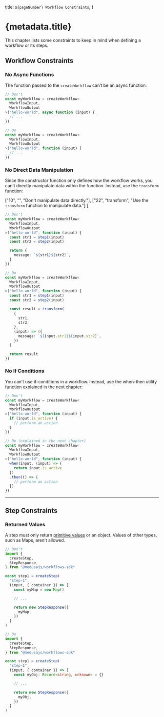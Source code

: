  title: `${pageNumber} Workflow Constraints`,
}

# {metadata.title}

This chapter lists some constraints to keep in mind when defining a workflow or its steps.

## Workflow Constraints

### No Async Functions

The function passed to the `createWorkflow` can’t be an async function:

```ts highlights={[["5", "async", "Function can't be async."], ["13", "", "Correct way of defining the function."]]}
// Don't
const myWorkflow = createWorkflow<
  WorkflowInput,
  WorkflowOutput
>("hello-world", async function (input) {
  // ...
})

// Do
const myWorkflow = createWorkflow<
  WorkflowInput,
  WorkflowOutput
>("hello-world", function (input) {
  // ...
})
```

### No Direct Data Manipulation

Since the constructor function only defines how the workflow works, you can’t directly manipulate data within the function. Instead, use the `transform` function:

  ["10", "", "Don't manipulate data directly."],
  ["22", "transform", "Use the `transform` function to manipulate data."]
]

```ts  highlights={highlights}
// Don't
const myWorkflow = createWorkflow<
  WorkflowInput,
  WorkflowOutput
>("hello-world", function (input) {
  const str1 = step1(input)
  const str2 = step2(input)

  return {
    message: `${str1}${str2}`,
  }
})

// Do
const myWorkflow = createWorkflow<
  WorkflowInput,
  WorkflowOutput
>("hello-world", function (input) {
  const str1 = step1(input)
  const str2 = step2(input)

  const result = transform(
    {
      str1,
      str2,
    },
    (input) => ({
      message: `${input.str1}${input.str2}`,
    })
  )

  return result
})
```

### No If Conditions

You can't use if-conditions in a workflow. Instead, use the when-then utility function explained in the next chapter:

```ts
// Don't
const myWorkflow = createWorkflow<
  WorkflowInput,
  WorkflowOutput
>("hello-world", function (input) {
  if (input.is_active) {
    // perform an action
  }
})

// Do (explained in the next chapter)
const myWorkflow = createWorkflow<
  WorkflowInput,
  WorkflowOutput
>("hello-world", function (input) {
  when(input, (input) => {
    return input.is_active
  })
  .then(() => {
    // perform an action
  })
})
```

---

## Step Constraints

### Returned Values

A step must only return [primitive values](https://developer.mozilla.org/en-US/docs/Web/JavaScript/Data_structures#primitive_values) or an object. Values of other types, such as Maps, aren't allowed.

```ts
// Don't
import { 
  createStep,
  StepResponse,
} from "@medusajs/workflows-sdk"

const step1 = createStep(
  "step-1",
  (input, { container }) => {
    const myMap = new Map()

    // ...

    return new StepResponse({
      myMap,
    })
  }
)

// Do
import { 
  createStep,
  StepResponse,
} from "@medusajs/workflows-sdk"

const step1 = createStep(
  "step-1",
  (input, { container }) => {
    const myObj: Record<string, unknown> = {}

    // ...

    return new StepResponse({
      myObj,
    })
  }
)
```